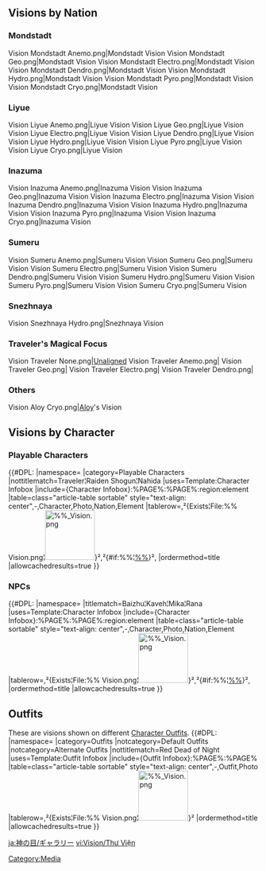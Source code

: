 {{CustomTabs
|tab1 = Overview
|tab2 = Gallery
}}
==Visions by Nation==
===Mondstadt===
<gallery widths="150" spacing="small">
Vision Mondstadt Anemo.png|Mondstadt {{Anemo}} Vision
Vision Mondstadt Geo.png|Mondstadt {{Geo}} Vision
Vision Mondstadt Electro.png|Mondstadt {{Electro}} Vision
Vision Mondstadt Dendro.png|Mondstadt {{Dendro}} Vision
Vision Mondstadt Hydro.png|Mondstadt {{Hydro}} Vision
Vision Mondstadt Pyro.png|Mondstadt {{Pyro}} Vision
Vision Mondstadt Cryo.png|Mondstadt {{Cryo}} Vision
</gallery>

===Liyue===
<gallery widths="150" spacing="small">
Vision Liyue Anemo.png|Liyue {{Anemo}} Vision
Vision Liyue Geo.png|Liyue {{Geo}} Vision
Vision Liyue Electro.png|Liyue {{Electro}} Vision
Vision Liyue Dendro.png|Liyue {{Dendro}} Vision
Vision Liyue Hydro.png|Liyue {{Hydro}} Vision
Vision Liyue Pyro.png|Liyue {{Pyro}} Vision
Vision Liyue Cryo.png|Liyue {{Cryo}} Vision
</gallery>

===Inazuma===
<gallery widths="150" spacing="small">
Vision Inazuma Anemo.png|Inazuma {{Anemo}} Vision
Vision Inazuma Geo.png|Inazuma {{Geo}} Vision
Vision Inazuma Electro.png|Inazuma {{Electro}} Vision
Vision Inazuma Dendro.png|Inazuma {{Dendro}} Vision
Vision Inazuma Hydro.png|Inazuma {{Hydro}} Vision
Vision Inazuma Pyro.png|Inazuma {{Pyro}} Vision
Vision Inazuma Cryo.png|Inazuma {{Cryo}} Vision
</gallery>

===Sumeru===
<gallery widths="150" spacing="small">
Vision Sumeru Anemo.png|Sumeru {{Anemo}} Vision
Vision Sumeru Geo.png|Sumeru {{Geo}} Vision
Vision Sumeru Electro.png|Sumeru {{Electro}} Vision
Vision Sumeru Dendro.png|Sumeru {{Dendro}} Vision
Vision Sumeru Hydro.png|Sumeru {{Hydro}} Vision
Vision Sumeru Pyro.png|Sumeru {{Pyro}} Vision
Vision Sumeru Cryo.png|Sumeru {{Cryo}} Vision
</gallery>
<!--
===Fontaine===
<gallery widths="150" spacing="small">
Vision Fontaine Anemo.png|Fontaine {{Anemo}} Vision
Vision Fontaine Geo.png|Fontaine {{Geo}} Vision
Vision Fontaine Electro.png|Fontaine {{Electro}} Vision
Vision Fontaine Dendro.png|Fontaine {{Dendro}} Vision
Vision Fontaine Hydro.png|Fontaine {{Hydro}} Vision
Vision Fontaine Pyro.png|Fontaine {{Pyro}} Vision
Vision Fontaine Cryo.png|Fontaine {{Cryo}} Vision
</gallery>

===Natlan===
<gallery widths="150" spacing="small">
Vision Natlan Anemo.png|Natlan {{Anemo}} Vision
Vision Natlan Geo.png|Natlan {{Geo}} Vision
Vision Natlan Electro.png|Natlan {{Electro}} Vision
Vision Natlan Dendro.png|Natlan {{Dendro}} Vision
Vision Natlan Hydro.png|Natlan {{Hydro}} Vision
Vision Natlan Pyro.png|Natlan {{Pyro}} Vision
Vision Natlan Cryo.png|Natlan {{Cryo}} Vision
</gallery>
-->

===Snezhnaya===
<gallery widths="150" spacing="small">
<!--Vision Snezhnaya Anemo.png|Snezhnaya {{Anemo}} Vision-->
<!--Vision Snezhnaya Geo.png|Snezhnaya {{Geo}} Vision-->
<!--Vision Snezhnaya Electro.png|Snezhnaya {{Electro}} Vision-->
<!--Vision Snezhnaya Dendro.png|Snezhnaya {{Dendro}} Vision-->
Vision Snezhnaya Hydro.png|Snezhnaya {{Hydro}} Vision
<!--Vision Snezhnaya Pyro.png|Snezhnaya {{Pyro}} Vision-->
<!--Vision Snezhnaya Cryo.png|Snezhnaya {{Cryo}} Vision-->
</gallery>

===Traveler's Magical Focus===
<gallery widths="150" spacing="small">
Vision Traveler None.png|[[Unaligned]]
Vision Traveler Anemo.png|{{Anemo}}
Vision Traveler Geo.png|{{Geo}}
Vision Traveler Electro.png|{{Electro}}
Vision Traveler Dendro.png|{{Dendro}}
<!--Vision Traveler Hydro.png|{{Hydro}}
<!--Vision Traveler Pyro.png|{{Pyro}}
<!--Vision Traveler Cryo.png|{{Cryo}}-->
</gallery>

===Others===
<gallery widths="150" spacing="small">
Vision Aloy Cryo.png|[[Aloy]]'s {{Cryo}} Vision
</gallery>

==Visions by Character==
===Playable Characters===
{{#DPL:
|namespace=
|category=Playable Characters
|nottitlematch=Traveler¦Raiden Shogun¦Nahida
|uses=Template:Character Infobox
|include={Character Infobox}:%PAGE%:%PAGE%:region:element
|table=class="article-table sortable" style="text-align: center",-,Character,Photo,Nation,Element
|tablerow={{Character|%%|80}},²{Exists¦File:%% Vision.png¦[[File:%% Vision.png|100x100px]]}²,²{#if:%%¦[[%%]]}²,{{Element|%%|50|link=1}}
|ordermethod=title
|allowcachedresults=true
}}

===NPCs===
{{#DPL:
|namespace=
|titlematch=Baizhu¦Kaveh¦Mika¦Rana<!-- To add a character, add the broken pipe symbol and the character's name -->
|uses=Template:Character Infobox
|include={Character Infobox}:%PAGE%:%PAGE%:region:element
|table=class="article-table sortable" style="text-align: center",-,Character,Photo,Nation,Element
|tablerow={{Character|%%|80|NPC=1}},²{Exists¦File:%% Vision.png¦[[File:%% Vision.png|100x100px]]}²,²{#if:%%¦[[%%]]}²,{{Element|%%|50|link=1}}
|ordermethod=title
|allowcachedresults=true
}}

==Outfits==
These are visions shown on different [[Character Outfits]].
{{#DPL:
|namespace=
|category=Outfits
|notcategory=Default Outfits
|notcategory=Alternate Outfits
|nottitlematch=Red Dead of Night
|uses=Template:Outfit Infobox
|include={Outfit Infobox}:%PAGE%:%PAGE%
|table=class="article-table sortable" style="text-align: center",-,Outfit,Photo
|tablerow={{Outfit|%%|80}},²{Exists¦File:%% Vision.png¦[[File:%% Vision.png|100x100px]]}²
|ordermethod=title
|allowcachedresults=true
}}

[[Category:Media]]

[[ja:神の目/ギャラリー]]
[[vi:Vision/Thư Viện]]